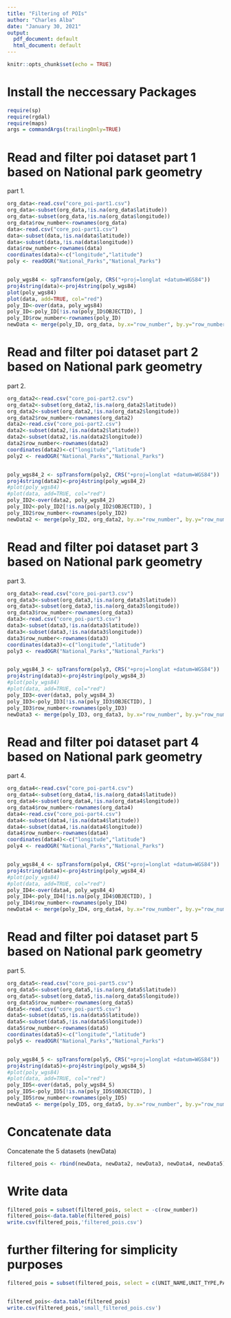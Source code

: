 ---
title: "Filtering of POIs"
author: "Charles Alba"
date: "January 30, 2021"
output:
  pdf_document: default
  html_document: default
---


```{r setup, include=FALSE}
knitr::opts_chunk$set(echo = TRUE)
```

# Install the neccessary Packages

```{r}
require(sp)  
require(rgdal)
require(maps)
args = commandArgs(trailingOnly=TRUE)
```

# Read and filter poi dataset part 1 based on National park geometry 
part 1.  

```{r}

org_data<-read.csv("core_poi-part1.csv")
org_data<-subset(org_data,!is.na(org_data$latitude))
org_data<-subset(org_data,!is.na(org_data$longitude))
org_data$row_number<-rownames(org_data)
data<-read.csv("core_poi-part1.csv")
data<-subset(data,!is.na(data$latitude))
data<-subset(data,!is.na(data$longitude))
data$row_number<-rownames(data)
coordinates(data)<-c("longitude","latitude")
poly <- readOGR("National_Parks","National_Parks")


poly_wgs84 <- spTransform(poly, CRS("+proj=longlat +datum=WGS84"))
proj4string(data)<-proj4string(poly_wgs84)
plot(poly_wgs84)
plot(data, add=TRUE, col="red")
poly_ID<-over(data, poly_wgs84)
poly_ID<-poly_ID[!is.na(poly_ID$OBJECTID), ]
poly_ID$row_number<-rownames(poly_ID)
newData <- merge(poly_ID, org_data, by.x="row_number", by.y="row_number", all.x=T)
```

# Read and filter poi dataset part 2 based on National park geometry 
part 2.  

```{r}
org_data2<-read.csv("core_poi-part2.csv")
org_data2<-subset(org_data2,!is.na(org_data2$latitude))
org_data2<-subset(org_data2,!is.na(org_data2$longitude))
org_data2$row_number<-rownames(org_data2)
data2<-read.csv("core_poi-part2.csv")
data2<-subset(data2,!is.na(data2$latitude))
data2<-subset(data2,!is.na(data2$longitude))
data2$row_number<-rownames(data2)
coordinates(data2)<-c("longitude","latitude")
poly2 <- readOGR("National_Parks","National_Parks")


poly_wgs84_2 <- spTransform(poly2, CRS("+proj=longlat +datum=WGS84"))
proj4string(data2)<-proj4string(poly_wgs84_2)
#plot(poly_wgs84)
#plot(data, add=TRUE, col="red")
poly_ID2<-over(data2, poly_wgs84_2)
poly_ID2<-poly_ID2[!is.na(poly_ID2$OBJECTID), ]
poly_ID2$row_number<-rownames(poly_ID2)
newData2 <- merge(poly_ID2, org_data2, by.x="row_number", by.y="row_number", all.x=T)

```
# Read and filter poi dataset part 3 based on National park geometry 
part 3.  

```{r}
org_data3<-read.csv("core_poi-part3.csv")
org_data3<-subset(org_data3,!is.na(org_data3$latitude))
org_data3<-subset(org_data3,!is.na(org_data3$longitude))
org_data3$row_number<-rownames(org_data3)
data3<-read.csv("core_poi-part3.csv")
data3<-subset(data3,!is.na(data3$latitude))
data3<-subset(data3,!is.na(data3$longitude))
data3$row_number<-rownames(data3)
coordinates(data3)<-c("longitude","latitude")
poly3 <- readOGR("National_Parks","National_Parks")


poly_wgs84_3 <- spTransform(poly3, CRS("+proj=longlat +datum=WGS84"))
proj4string(data3)<-proj4string(poly_wgs84_3)
#plot(poly_wgs84)
#plot(data, add=TRUE, col="red")
poly_ID3<-over(data3, poly_wgs84_3)
poly_ID3<-poly_ID3[!is.na(poly_ID3$OBJECTID), ]
poly_ID3$row_number<-rownames(poly_ID3)
newData3 <- merge(poly_ID3, org_data3, by.x="row_number", by.y="row_number", all.x=T)

```
# Read and filter poi dataset part 4 based on National park geometry 
part 4.


```{r}
org_data4<-read.csv("core_poi-part4.csv")
org_data4<-subset(org_data4,!is.na(org_data4$latitude))
org_data4<-subset(org_data4,!is.na(org_data4$longitude))
org_data4$row_number<-rownames(org_data4)
data4<-read.csv("core_poi-part4.csv")
data4<-subset(data4,!is.na(data4$latitude))
data4<-subset(data4,!is.na(data4$longitude))
data4$row_number<-rownames(data4)
coordinates(data4)<-c("longitude","latitude")
poly4 <- readOGR("National_Parks","National_Parks")


poly_wgs84_4 <- spTransform(poly4, CRS("+proj=longlat +datum=WGS84"))
proj4string(data4)<-proj4string(poly_wgs84_4)
#plot(poly_wgs84)
#plot(data, add=TRUE, col="red")
poly_ID4<-over(data4, poly_wgs84_4)
poly_ID4<-poly_ID4[!is.na(poly_ID4$OBJECTID), ]
poly_ID4$row_number<-rownames(poly_ID4)
newData4 <- merge(poly_ID4, org_data4, by.x="row_number", by.y="row_number", all.x=T)

```

# Read and filter poi dataset part 5 based on National park geometry 
part 5.  

```{r}
org_data5<-read.csv("core_poi-part5.csv")
org_data5<-subset(org_data5,!is.na(org_data5$latitude))
org_data5<-subset(org_data5,!is.na(org_data5$longitude))
org_data5$row_number<-rownames(org_data5)
data5<-read.csv("core_poi-part5.csv")
data5<-subset(data5,!is.na(data5$latitude))
data5<-subset(data5,!is.na(data5$longitude))
data5$row_number<-rownames(data5)
coordinates(data5)<-c("longitude","latitude")
poly5 <- readOGR("National_Parks","National_Parks")


poly_wgs84_5 <- spTransform(poly5, CRS("+proj=longlat +datum=WGS84"))
proj4string(data5)<-proj4string(poly_wgs84_5)
#plot(poly_wgs84)
#plot(data, add=TRUE, col="red")
poly_ID5<-over(data5, poly_wgs84_5)
poly_ID5<-poly_ID5[!is.na(poly_ID5$OBJECTID), ]
poly_ID5$row_number<-rownames(poly_ID5)
newData5 <- merge(poly_ID5, org_data5, by.x="row_number", by.y="row_number", all.x=T)

```
# Concatenate data  

Concatenate the 5 datasets  (newData)

```{r}
filtered_pois <- rbind(newData, newData2, newData3, newData4, newData5)
```

# Write data  

```{r}
filtered_pois = subset(filtered_pois, select = -c(row_number))
filtered_pois<-data.table(filtered_pois)
write.csv(filtered_pois,'filtered_pois.csv')
```

# further filtering for simplicity purposes  


```{r}
filtered_pois = subset(filtered_pois, select = c(UNIT_NAME,UNIT_TYPE,PARKNAME,pPolyID,placekey,safegraph_place_id, parent_placekey,parent_safegraph_place_id,location_name,safegraph_brand_ids,brands,top_category,sub_category,naics_code,latitude,longitude))


filtered_pois<-data.table(filtered_pois)
write.csv(filtered_pois,'small_filtered_pois.csv')
```

